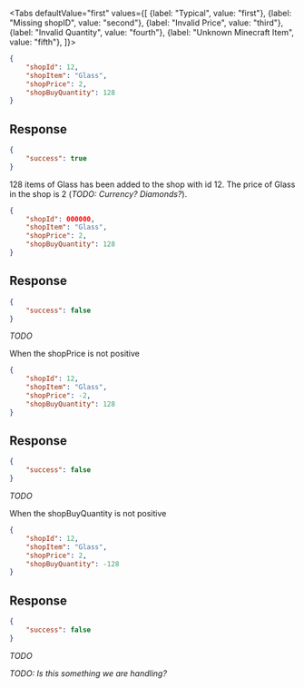 <Tabs
    defaultValue="first"
    values={[
        {label: "Typical", value: "first"},
        {label: "Missing shopID", value: "second"},
        {label: "Invalid Price", value: "third"},
        {label: "Invalid Quantity", value: "fourth"},
        {label: "Unknown Minecraft Item", value: "fifth"},
    ]}>
<TabItem value="first">

```json
{
    "shopId": 12,
    "shopItem": "Glass",
    "shopPrice": 2,
    "shopBuyQuantity": 128
}
```

## Response

```json
{
    "success": true
}
```

128 items of Glass has been added to the shop with id 12. The price of Glass in
the shop is 2 (*TODO: Currency? Diamonds?*).

</TabItem>
<TabItem value="second">

```json
{
    "shopId": 000000,
    "shopItem": "Glass",
    "shopPrice": 2,
    "shopBuyQuantity": 128
}
```

## Response

```json
{
    "success": false
}
```

*TODO*

</TabItem>
<TabItem value="third">

When the shopPrice is not positive

```json
{
    "shopId": 12,
    "shopItem": "Glass",
    "shopPrice": -2,
    "shopBuyQuantity": 128
}
```

## Response

```json
{
    "success": false
}
```

*TODO*

</TabItem>
<TabItem value="fourth">

When the shopBuyQuantity is not positive

```json
{
    "shopId": 12,
    "shopItem": "Glass",
    "shopPrice": 2,
    "shopBuyQuantity": -128
}
```

## Response

```json
{
    "success": false
}
```

*TODO*

</TabItem>
<TabItem value="fifth">

*TODO: Is this something we are handling?*

</TabItem>
</Tabs>
